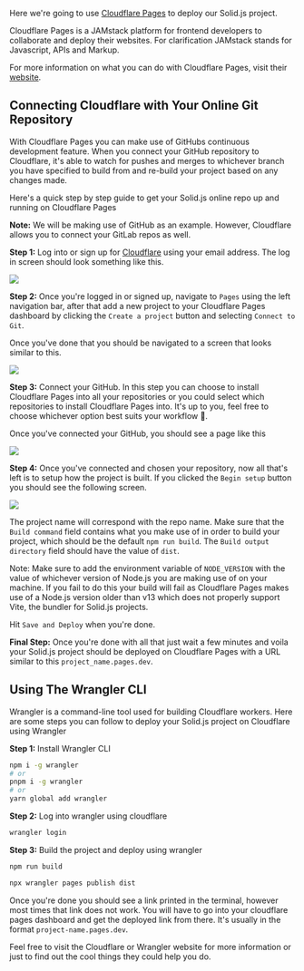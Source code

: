 
<Title>Deploying To Cloudflare</Title>

Here we're going to use [Cloudflare Pages](https://pages.cloudflare.com/) to deploy our Solid.js project.

Cloudflare Pages is a JAMstack platform for frontend developers to collaborate and deploy their websites. For clarification JAMstack stands for Javascript, APIs and Markup. 

For more information on what you can do with Cloudflare Pages, visit their [website](https://pages/cloudflare.com/).

## Connecting Cloudflare with Your Online Git Repository

With Cloudflare Pages you can make use of GitHubs continuous development feature. When you connect your GitHub repository to Cloudflare, it's able to watch for pushes and merges to whichever branch you have specified to build from and re-build your project based on any changes made.

Here's a quick step by step guide to get your Solid.js online repo up and running on Cloudflare Pages

**Note:** We will be making use of GitHub as an example. However, Cloudflare allows you to connect your GitLab repos as well.

**Step 1:** Log into or sign up for [Cloudflare](https://dash.cloudflare.com/login) using your email address. The log in screen should look something like this.

<img src="/images/how-to-guides/deployment/cloudflare-login.png" />

**Step 2:** Once you're logged in or signed up, navigate to `Pages` using the left navigation bar, after that add a new project to your Cloudflare Pages dashboard by clicking the `Create a project` button and selecting `Connect to Git`.

Once you've done that you should be navigated to a screen that looks similar to this.

<img src="/images/how-to-guides/deployment/cloudflare-dashboard.png" />

**Step 3:** Connect your GitHub. In this step you can choose to install Cloudflare Pages into all your repositories or you could select which repositories to install Cloudflare Pages into. It's up to you, feel free to choose whichever option best suits your workflow 🙂.

Once you've connected your GitHub, you should see a page like this

<img src="/images/how-to-guides/deployment/cloudflare-after-connection.png" />

**Step 4:** Once you've connected and chosen your repository, now all that's left is to setup how the project is built. If you clicked the `Begin setup` button you should see the following screen.

<img src="/images/how-to-guides/deployment/cloudflare-setup.png" />

The project name will correspond with the repo name. Make sure that the `Build command` field contains what you make use of in order to build your project, which should be the default `npm run build`. The `Build output directory` field should have the value of `dist`.

<Aside>
  Note: Make sure to add the environment variable of <code>NODE_VERSION</code> with
  the value of whichever version of Node.js you are making use of on your
  machine. If you fail to do this your build will fail as Cloudflare Pages makes use of a Node.js version older than v13 which does not properly support Vite, the bundler for Solid.js projects.
</Aside>

Hit `Save and Deploy` when you're done.

**Final Step:** Once you're done with all that just wait a few minutes and voila your Solid.js project should be deployed on Cloudflare Pages with a URL similar to this `project_name.pages.dev`.


## Using The Wrangler CLI 

Wrangler is a command-line tool used for building Cloudflare workers. Here are some steps you can follow to deploy your Solid.js project on Cloudflare using Wrangler

**Step 1:** Install Wrangler CLI

```bash
npm i -g wrangler 
# or
pnpm i -g wrangler 
# or 
yarn global add wrangler 
```

**Step 2:** Log into wrangler using cloudflare 

```bash
wrangler login 
```

**Step 3:** Build the project and deploy using wrangler

```bash
npm run build

npx wrangler pages publish dist
```

Once you're done you should see a link printed in the terminal, however most times that link does not work. You will have to go into your cloudflare pages dashboard and get the deployed link from there. It's usually in the format `project-name.pages.dev`. 

<Aside> 
  Feel free to visit the <Link href="https://cloudflare.com" target="_blank">Cloudflare</Link> or <Link target="_blank" href="https://developers.cloudflare.com/workers/wrangler/get-started/">Wrangler</Link> website for more information or just to find out the cool things they could help you do.
</Aside>